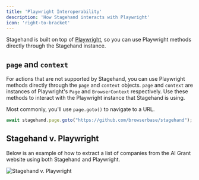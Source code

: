 ```yaml
---
title: 'Playwright Interoperability'
description: 'How Stagehand interacts with Playwright'
icon: 'right-to-bracket'
---
```


Stagehand is built on top of [Playwright](https://playwright.dev/), so you can use Playwright methods directly through the Stagehand instance.

## `page` and `context`

For actions that are not supported by Stagehand, you can use Playwright methods directly through the `page` and `context` objects. `page` and `context` are instances of Playwright's `Page` and `BrowserContext` respectively. Use these methods to interact with the Playwright instance that Stagehand is using. 

Most commonly, you'll use `page.goto()` to navigate to a URL.

```javascript
await stagehand.page.goto("https://github.com/browserbase/stagehand");
```

## Stagehand v. Playwright
Below is an example of how to extract a list of companies from the AI Grant website using both Stagehand and Playwright.

<img src="/images/stagehand-playwright.png" alt="Stagehand v. Playwright" />